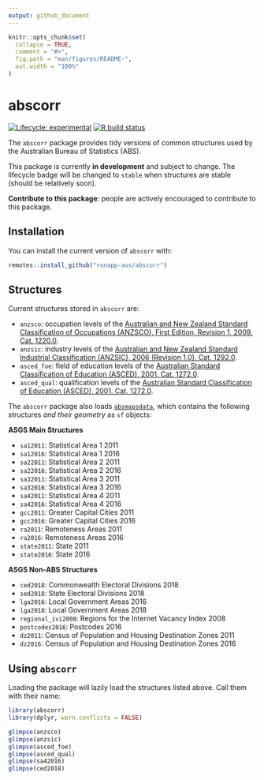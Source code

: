 ```yaml
---
output: github_document
---
```


<!-- README.md is generated from README.Rmd. Please edit that file -->

```r
knitr::opts_chunk$set(
  collapse = TRUE,
  comment = "#>",
  fig.path = "man/figures/README-",
  out.width = "100%"
)
```

# abscorr

<!-- badges: start -->
[![Lifecycle: experimental](https://img.shields.io/badge/lifecycle-experimental-orange.svg)](https://www.tidyverse.org/lifecycle/#experimental)
[![R build status](https://github.com/runapp-aus/abscorr/workflows/R-CMD-check/badge.svg)](https://github.com/runapp-aus/abscorr/actions)
<!-- badges: end -->

The `abscorr` package provides tidy versions of common structures used by the Australian Bureau of Statistics (ABS).

This package is currently **in development** and subject to change. 
The lifecycle badge will be changed to `stable` when structures are stable 
(should be relatively soon).

**Contribute to this package**:
people are actively encouraged to contribute to this package.

## Installation

You can install the current version of `abscorr` with:

``` r
remotes::install_github("runapp-aus/abscorr")
```

## Structures


Current structures stored in `abscorr` are:

- `anzsco`: occupation levels of the [Australian and New Zealand Standard Classification of Occupations (ANZSCO), First Edition, Revision 1, 2009. Cat. 1220.0](https://www.abs.gov.au/AUSSTATS/abs@.nsf/DetailsPage/1220.0First%20Edition,%20Revision%201?OpenDocument).
- `anzsic`: industry levels of the [Australian and New Zealand Standard Industrial Classification (ANZSIC), 2006 (Revision 1.0). Cat. 1292.0](https://www.abs.gov.au/ausstats/abs@.nsf/0/20C5B5A4F46DF95BCA25711F00146D75?opendocument).
- `asced_foe`: field of education levels of the [Australian Standard Classification of Education (ASCED), 2001. Cat. 1272.0](https://www.abs.gov.au/ausstats/abs@.nsf/mf/1272.0).
- `asced_qual`: qualification levels of the [Australian Standard Classification of Education (ASCED), 2001. Cat. 1272.0](https://www.abs.gov.au/ausstats/abs@.nsf/mf/1272.0).

The `abscorr` package also loads [`absmapsdata`](https://github.com/wfmackey/absmapsdata), which contains the following structures _and their geometry_ as `sf` objects:


**ASGS Main Structures**

- `sa12011`: Statistical Area 1 2011
- `sa12016`: Statistical Area 1 2016
- `sa22011`: Statistical Area 2 2011
- `sa22016`: Statistical Area 2 2016
- `sa32011`: Statistical Area 3 2011
- `sa32016`: Statistical Area 3 2016
- `sa42011`: Statistical Area 4 2011
- `sa42016`: Statistical Area 4 2016
- `gcc2011`: Greater Capital Cities 2011
- `gcc2016`: Greater Capital Cities 2016
- `ra2011`: Remoteness Areas 2011
- `ra2016`: Remoteness Areas 2016
- `state2011`: State 2011
- `state2016`: State 2016

**ASGS Non-ABS Structures**

- `ced2018`: Commonwealth Electoral Divisions 2018
- `sed2018`: State Electoral Divisions 2018
- `lga2016`: Local Government Areas 2016
- `lga2018`: Local Government Areas 2018
- `regional_ivi2008`: Regions for the Internet Vacancy Index 2008
- `postcodes2016`: Postcodes 2016
- `dz2011`: Census of Population and Housing Destination Zones 2011
- `dz2016`: Census of Population and Housing Destination Zones 2016




## Using `abscorr`

Loading the package will lazily load the structures listed above.
Call them with their name:

```r
library(abscorr)
library(dplyr, warn.conflicts = FALSE)

glimpse(anzsco)
glimpse(anzsic)
glimpse(asced_foe)
glimpse(asced_qual)
glimpse(sa42016)
glimpse(ced2018)
```
